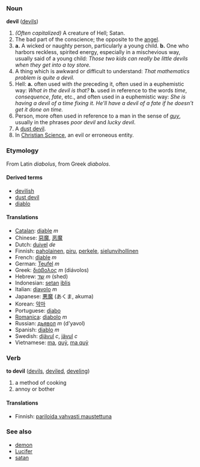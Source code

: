 ===Noun===
'''devil''' ([[devils]])

#''(Often capitalized)'' A creature of Hell; Satan.
#The bad part of the conscience; the opposite to the [[angel]].
#'''a.''' A wicked or naughty person, particularly a young child.  '''b.''' One who harbors reckless, spirited energy, especially in a mischevious way, usually said of a young child:  ''Those two kids can really be little devils when they get into a toy store.''
#A thing which is awkward or difficult to understand:  ''That mathematics problem is quite a devil.''
#Hell: '''a.''' often used with ''the'' preceding it, often used in a euphemistic way:  ''What in the devil is that?''  '''b.''' used in reference to the words ''time'', ''consequence'', ''fate'', etc., and often used in a euphemistic way:  ''She is having a devil of a time fixing it.  He'll have a devil of a fate if he doesn't get it done on time.''
#Person, more often used in reference to a man in the sense of ''[[guy]]'', usually in the phrases ''poor devil'' and ''lucky devil''.
#A [[dust devil]].
#In [[Christian Science]], an evil or erroneous entity.

===Etymology===
From Latin ''diabolus'', from Greek ''diabolos''.

====Derived terms====
*[[devilish]]
*[[dust devil]]
*[[diablo]]

====Translations====
*[[Catalan]]: [[diable]] ''m''
*Chinese: [[惡魔]], [[恶魔]]
*Dutch: [[duivel]] ''de''
*Finnish: [[paholainen]], [[piru]], [[perkele]], [[sielunvihollinen]]
*French: [[diable]] ''m''
*German: [[Teufel]] ''m''
*Greek: [[διάβολος]] ''m'' (di&aacute;volos)
*Hebrew: [[שד]] ''m'' (shed)
*Indonesian: [[setan]] [[iblis]]
*Italian: [[diavolo]] ''m''
*Japanese: [[悪魔]] (あくま, akuma)
*Korean: [[악마]]
*Portuguese: [[diabo]]
*[[Romanica]]: [[diabolo]] ''m''
*Russian: [[дьявол]] ''m'' (d'yavol)
*Spanish: [[diablo]] ''m''
*Swedish: [[djävul]] ''c'', [[jävul]] ''c''
*Vietnamese: [[ma#Vietnamese|ma]], [[quỷ]], [[ma quỷ]]

===Verb===
'''to devil''' ([[devils]], [[deviled]], [[develing]])

# a method of cooking
# annoy or bother

====Translations====
*Finnish: [[pariloida vahvasti maustettuna]]

===See also===
*[[demon]]
*[[Lucifer]]
*[[satan]]<!-- capitalisation? -->